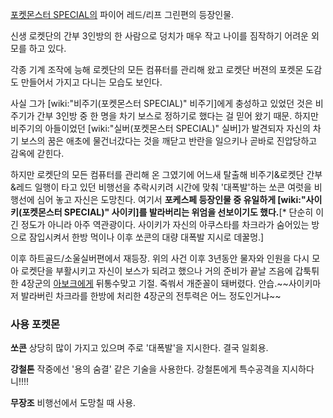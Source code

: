 [[포켓몬스터 SPECIAL]]의 파이어 레드/리프 그린편의 등장인물.

신생 로켓단의 간부 3인방의 한 사람으로 덩치가 매우 작고 나이를 짐작하기 어려운 외모를 하고 있다.

각종 기계 조작에 능해 로켓단의 모든 컴퓨터를 관리해 왔고 로켓단 버젼의 포켓몬 도감도 만들어서 가지고 다니는 모습도 보인다.

사실 그가 [wiki:"비주기(포켓몬스터 SPECIAL)" 비주기]에게 충성하고 있었던 것은 비주기가 간부 3인방 중 한 명을 차기 보스로 정하기로 했다는 걸 믿어 왔기 때문. 하지만 비주기의 아들이었던 [wiki:"실버(포켓몬스터 SPECIAL)" 실버]가 발견되자 자신의 차기 보스의 꿈은 애초에 물건너갔다는 것을 깨닫고 반란을 일으키나 곧바로 진압당하고 감옥에 갇힌다.

하지만 로켓단의 모든 컴퓨터를 관리해 온 그였기에 어느새 탈출해 비주기&로켓단 간부&레드 일행이 타고 있던 비행선을 추락시키려 시간에 맞춰 '대폭발'하는 쏘콘 여럿을 비행선에 심어 놓고 자신은 도망친다. 여기서 '''포케스페 등장인물 중 유일하게 [wiki:"사이키(포켓몬스터 SPECIAL)" 사이키]를 발라버리는 위엄을 선보이기도 했다.'''[* 단순히 이긴 정도가 아니라 아주 역관광이다. 사이키가 자신의 아쿠스타를 차크라가 숨어있는 방으로 잠입시켜서 한방 먹이나 이후 쏘콘의 대량 대폭발 지시로 데꿀멍.]

이후 하트골드/소울실버편에서 재등장. 위의 사건 이후 3년동안 물자와 인원을 다시 모아 로켓단을 부활시키고 자신이 보스가 되려고 했으나 거의 준비가 끝날 즈음에 갑툭튀한 4장군의 [[아보크]]에게 뒤통수맞고 기절. 죽쒀서 개준꼴이 돼버렸다. 안습.~~사이키마저 발라버린 차크라를 한방에 처리한 4장군의 전투력은 어느 정도인거냐~~

=== 사용 포켓몬 ===
'''쏘콘'''
상당히 많이 가지고 있으며 주로 '대폭발'을 지시한다. 결국 일회용.

'''강철톤'''
작중에선 '용의 숨결' 같은 기술을 사용한다. 강철톤에게 특수공격을 지시하다니!!!!

'''무장조'''
비행선에서 도망칠 때 사용.
